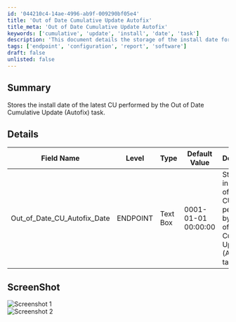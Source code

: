 ```yaml
---
id: '044210c4-14ae-4996-ab9f-009290bf05e4'
title: 'Out of Date Cumulative Update Autofix'
title_meta: 'Out of Date Cumulative Update Autofix'
keywords: ['cumulative', 'update', 'install', 'date', 'task']
description: 'This document details the storage of the install date for the latest cumulative update performed by the Out of Date Cumulative Update (Autofix) task. It includes a table describing the relevant field properties and two screenshots for reference.'
tags: ['endpoint', 'configuration', 'report', 'software']
draft: false
unlisted: false
---
```

## Summary

Stores the install date of the latest CU performed by the Out of Date Cumulative Update (Autofix) task.

## Details

| Field Name                      | Level    | Type      | Default Value         | Description                                                                 | Editable |
|---------------------------------|----------|-----------|-----------------------|-----------------------------------------------------------------------------|----------|
| Out_of_Date_CU_Autofix_Date    | ENDPOINT | Text Box  | 0001-01-01 00:00:00  | Stores the install date of the latest CU performed by the Out of Date Cumulative Update (Autofix) task. | Yes      |

## ScreenShot

![Screenshot 1](../../../static/img/EndPoint---Out_of_Date_CU_Autofix_Date/image_1.png)  
![Screenshot 2](../../../static/img/EndPoint---Out_of_Date_CU_Autofix_Date/image_2.png)  












